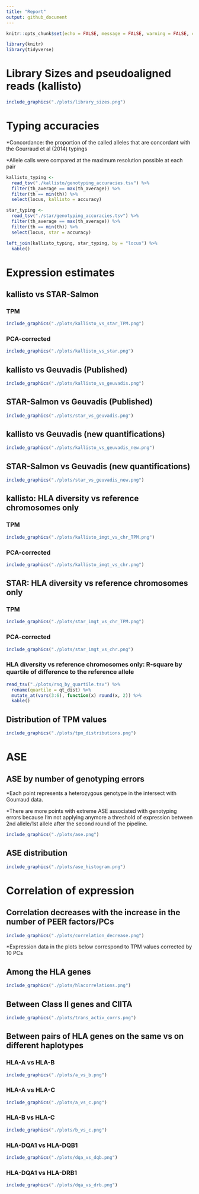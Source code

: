 ```yaml
---
title: "Report"
output: github_document
---
```


```r
knitr::opts_chunk$set(echo = FALSE, message = FALSE, warning = FALSE, comment = "")
```

```r
library(knitr)
library(tidyverse)
```

# Library Sizes and pseudoaligned reads (kallisto)

```r
include_graphics("./plots/library_sizes.png")
```

# Typing accuracies

\*Concordance: the proportion of the called alleles that are concordant with the Gourraud et al (2014) typings

\*Allele calls were compared at the maximum resolution possible at each pair

```r
kallisto_typing <-
  read_tsv("./kallisto/genotyping_accuracies.tsv") %>%
  filter(th_average == max(th_average)) %>%
  filter(th == min(th)) %>%
  select(locus, kallisto = accuracy)

star_typing <-
  read_tsv("./star/genotyping_accuracies.tsv") %>%
  filter(th_average == max(th_average)) %>%
  filter(th == min(th)) %>%
  select(locus, star = accuracy)

left_join(kallisto_typing, star_typing, by = "locus") %>%
  kable()
```

# Expression estimates

## kallisto vs STAR-Salmon

### TPM

```r
include_graphics("./plots/kallisto_vs_star_TPM.png")
```

### PCA-corrected

```r
include_graphics("./plots/kallisto_vs_star.png")
```

## kallisto vs Geuvadis (Published)

```r
include_graphics("./plots/kallisto_vs_geuvadis.png")
```

## STAR-Salmon vs Geuvadis (Published)

```r
include_graphics("./plots/star_vs_geuvadis.png")
```

## kallisto vs Geuvadis (new quantifications)

```r
include_graphics("./plots/kallisto_vs_geuvadis_new.png")
```

## STAR-Salmon vs Geuvadis (new quantifications)

```r
include_graphics("./plots/star_vs_geuvadis_new.png")
```

## kallisto: HLA diversity vs reference chromosomes only

### TPM

```r
include_graphics("./plots/kallisto_imgt_vs_chr_TPM.png")
```

### PCA-corrected

```r
include_graphics("./plots/kallisto_imgt_vs_chr.png")
```

## STAR: HLA diversity vs reference chromosomes only

### TPM

```r
include_graphics("./plots/star_imgt_vs_chr_TPM.png")
```

### PCA-corrected

```r
include_graphics("./plots/star_imgt_vs_chr.png")
```

### HLA diversity vs reference chromosomes only: R-square by quartile of difference to the reference allele

```r
read_tsv("./plots/rsq_by_quartile.tsv") %>%
  rename(quartile = qt_dist) %>%
  mutate_at(vars(3:6), function(x) round(x, 2)) %>%
  kable()
```

## Distribution of TPM values

```r
include_graphics("./plots/tpm_distributions.png")
```

# ASE 

## ASE by number of genotyping errors

\*Each point represents a heterozygous genotype in the intersect with Gourraud data.

\*There are more points with extreme ASE associated with genotyping errors because I'm not applying anymore a threshold of expression between 2nd allele/1st allele after the second round of the pipeline.

```r
include_graphics("./plots/ase.png")
```

## ASE distribution

```r
include_graphics("./plots/ase_histogram.png")
```

# Correlation of expression

## Correlation decreases with the increase in the number of PEER factors/PCs

```r
include_graphics("./plots/correlation_decrease.png")
```

\*Expression data in the plots below correspond to TPM values corrected by 10 PCs

## Among the HLA genes

```r
include_graphics("./plots/hlacorrelations.png")
```

## Between Class II genes and CIITA

```r
include_graphics("./plots/trans_activ_corrs.png")
```

## Between pairs of HLA genes on the same vs on different haplotypes

### HLA-A vs HLA-B

```r
include_graphics("./plots/a_vs_b.png")
```

### HLA-A vs HLA-C

```r
include_graphics("./plots/a_vs_c.png")
```

### HLA-B vs HLA-C

```r
include_graphics("./plots/b_vs_c.png")
```

### HLA-DQA1 vs HLA-DQB1

```r
include_graphics("./plots/dqa_vs_dqb.png")
```

### HLA-DQA1 vs HLA-DRB1

```r
include_graphics("./plots/dqa_vs_drb.png")
```
